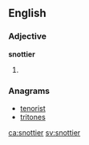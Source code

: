 ==English==

===Adjective===
'''snottier'''

# {{en-comparative of|snotty}}

===Anagrams===
* [[tenorist#English|tenorist]]
* [[tritones#English|tritones]]

[[ca:snottier]]
[[sv:snottier]]